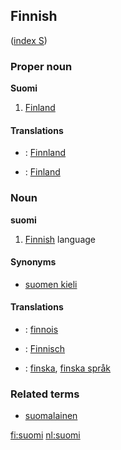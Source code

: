 ==Finnish==
([[Wiktionary:Finnish_index_s|index S]])

===Proper noun===
'''Suomi'''
# [[Finland]]

====Translations====
*{{de}}: [[Finnland]] 
*{{sv}}: [[Finland]]

===Noun===
'''suomi'''
# [[Finnish]] language

====Synonyms====
*[[suomen kieli]]

====Translations====
*{{fr}}: [[finnois]]
*{{de}}: [[Finnisch]] 
*{{sv}}: [[finska]], [[finska språk]]

===Related terms===
*[[suomalainen]]

[[fi:suomi]]
[[nl:suomi]]